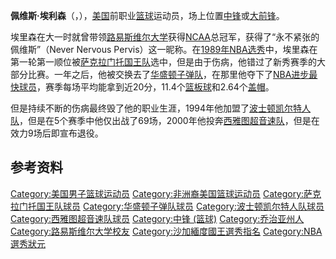 {{noteTA|G1=NBA}}
{{Infobox NBA Player
| name            = 佩维斯·埃利森<br />Pervis Ellison
| image           = 
| caption         = 
| height_ft       = 6
| height_in       = 9
| weight_lb       = 210
| league          = [[NBA|NBA]]
| team            = 
| birth_date      = {{Birth date and age|1967|4|3}}
| birth_place     = {{USA}}[[喬治亞州|喬治亞州]][[薩凡納|薩凡納]]
| nationality     = {{USA}}
| high_school     = {{link-en|薩凡納高級中學 (喬治亞州)|Savannah High School (Georgia)|薩凡納高級中學}}（[[喬治亞州|喬治亞州]][[薩凡納|薩凡納]]）
| college         = [[路易斯维尔大学|路易斯维尔大学]]<br>（1985年–1989年）
| draft_year      = 1989
| draft_round     = 1
| draft_pick      = 1
| draft_team     = [[萨克拉门托国王|萨克拉门托国王]]
| career_position  = [[中锋_(篮球)|中锋]]
| career_number   = 42, 43, 29
| career_start    = 1989年
| career_end      = 2000年
| years1={{nbay|1989|full=y}} |team1=[[萨克拉门托国王|萨克拉门托国王]]
| years2={{nbay|1990|start}}–{{nbay|1993|end}} |team2=[[华盛顿奇才|华盛顿子弹]]
| years3={{nbay|1994|start}}–{{nbay|1999|end}} |team3=[[波士顿凯尔特人|波士顿凯尔特人]]
| years4={{nbay|2000|start}} |team4=[[西雅图超音速|西雅图超音速]]
| highlights      = 
*[[NBA进步最快球员|NBA进步最快球员]]（{{nbay|1991|end}}）
*[[NCAA|NCAA]]总冠军（1986）
*[[NCAA篮球联赛最杰出球员|NCAA篮球联赛最杰出球员]]（1986）
*[[NCAA|NCAA]]全美第一阵容（1989）
*{{link-en|大都会联盟|Metro Conference}}年度最佳球员（1988）
*3次{{link-en|大都会联盟|Metro Conference}}第一阵容（1987–1989）
| stat1label      = [[得分_(篮球)|得分]]
| stat1value      = 4,494（每場平均9.5分）
| stat2label      = [[助攻|助攻]]
| stat2value      = 691（每場平均1.5次）
| stat3label      = [[篮板球|篮板]]
| stat3value      = 3,170（每場平均6.7个）
| letter          = e
| bbr             = ellispe01
| profile         = 
| medal_templates =
{{MedalSport | 男子[[篮球|篮球]]}}
{{MedalCountry|{{USA}}}}
{{MedalCompetition|[[泛美运动会|泛美运动会]]}}
{{MedalSilver| {{link-en|1987年泛美运动会|1987 Pan American Games|1987年印第安纳波利斯}} |團隊}}
}}
'''佩维斯·埃利森'''（{{lang-en|'''Pervis Ellison'''}}，{{bd|1967年|4月3日|catIdx=E}}），[[美国|美国]]前职业[[篮球|篮球]]运动员，场上位置[[中锋|中锋]]或[[大前锋|大前锋]]。

埃里森在大一时就曾带领[[路易斯维尔大学|路易斯维尔大学]]获得[[NCAA|NCAA]]总冠军，获得了“永不紧张的佩维斯”（Never Nervous Pervis）这一昵称。在[[1989年NBA选秀|1989年NBA选秀]]中，埃里森在第一轮第一顺位被[[萨克拉门托国王队|萨克拉门托国王队]]选中，但是由于伤病，他错过了新秀赛季的大部分比赛。一年之后，他被交换去了[[华盛顿子弹队|华盛顿子弹队]]，在那里他夺下了[[NBA进步最快球员|NBA进步最快球员]]，赛季每场平均能拿到近20分，11.4个[[篮板球|篮板球]]和2.64个[[盖帽|盖帽]]。

但是持续不断的伤病最终毁了他的职业生涯，1994年他加盟了[[波士顿凯尔特人队|波士顿凯尔特人队]]，但是在5个赛季中他仅出战了69场，2000年他投奔[[西雅图超音速队|西雅图超音速队]]，但是在效力9场后即宣布退役。

== 参考资料 ==
{{reflist}}

{{NCAA一级男子篮球锦标赛最杰出球员}}
{{1989 NBA Draft}}
{{NBA选秀状元}}
{{NBA进步最快球员}}

{{Authority control}}
{{DEFAULTSORT:Ellison, Pervis}}
[[Category:美国男子篮球运动员|Category:美国男子篮球运动员]]
[[Category:非洲裔美国篮球运动员|Category:非洲裔美国篮球运动员]]
[[Category:萨克拉门托国王队球员|Category:萨克拉门托国王队球员]]
[[Category:华盛顿子弹队球员|Category:华盛顿子弹队球员]]
[[Category:波士顿凯尔特人队球员|Category:波士顿凯尔特人队球员]]
[[Category:西雅图超音速队球员|Category:西雅图超音速队球员]]
[[Category:中锋_(篮球)|Category:中锋 (篮球)]]
[[Category:乔治亚州人|Category:乔治亚州人]]
[[Category:路易斯维尔大学校友|Category:路易斯维尔大学校友]]
[[Category:沙加緬度國王選秀指名|Category:沙加緬度國王選秀指名]]
[[Category:NBA選秀狀元|Category:NBA選秀狀元]]